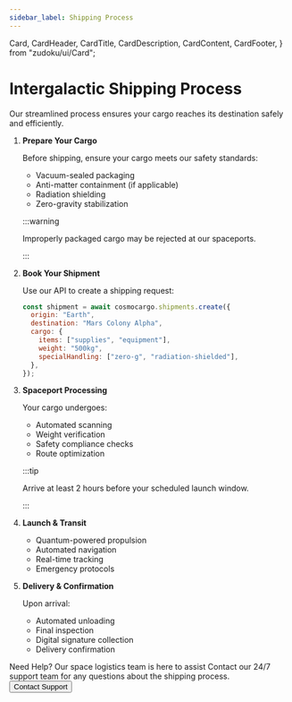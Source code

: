 ```yaml
---
sidebar_label: Shipping Process
---
```


  Card,
  CardHeader,
  CardTitle,
  CardDescription,
  CardContent,
  CardFooter,
} from "zudoku/ui/Card";

# Intergalactic Shipping Process

Our streamlined process ensures your cargo reaches its destination safely and
efficiently.

<Stepper>

1. **Prepare Your Cargo**

   Before shipping, ensure your cargo meets our safety standards:

   - Vacuum-sealed packaging
   - Anti-matter containment (if applicable)
   - Radiation shielding
   - Zero-gravity stabilization

   :::warning

   Improperly packaged cargo may be rejected at our spaceports.

   :::

1. **Book Your Shipment**

   Use our API to create a shipping request:

   ```js
   const shipment = await cosmocargo.shipments.create({
     origin: "Earth",
     destination: "Mars Colony Alpha",
     cargo: {
       items: ["supplies", "equipment"],
       weight: "500kg",
       specialHandling: ["zero-g", "radiation-shielded"],
     },
   });
   ```

1. **Spaceport Processing**

   Your cargo undergoes:

   - Automated scanning
   - Weight verification
   - Safety compliance checks
   - Route optimization

   :::tip

   Arrive at least 2 hours before your scheduled launch window.

   :::

1. **Launch & Transit**

   - Quantum-powered propulsion
   - Automated navigation
   - Real-time tracking
   - Emergency protocols

1. **Delivery & Confirmation**

   Upon arrival:

   - Automated unloading
   - Final inspection
   - Digital signature collection
   - Delivery confirmation

</Stepper>

<Card className="not-prose">
  <CardHeader>
    <CardTitle>Need Help?</CardTitle>
    <CardDescription>
      <span>Our space logistics team is here to assist</span>
    </CardDescription>
  </CardHeader>
  <CardContent>
    Contact our 24/7 support team for any questions about the shipping process.
  </CardContent>
  <CardFooter>
    <Button>Contact Support</Button>
  </CardFooter>
</Card>
